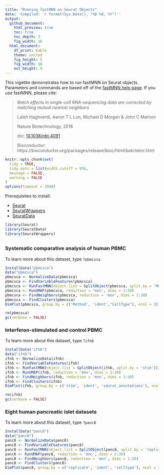 ```yaml
---
title: "Running fastMNN on Seurat Objects"
date: 'Compiled: `r format(Sys.Date(), "%B %d, %Y")`'
output: 
  github_document:
    html_preview: true
    toc: true
    toc_depth: 3
    fig_width: 16
  html_document:
    df_print: kable
    theme: united
    fig_height: 5
    fig_width: 16
    out_height: 4
---
```


This vigettte demonstrates how to run fastMNN on Seurat objects. Parameters and commands are based off of the [fastMNN help page](https://rdrr.io/github/LTLA/batchelor/man/fastMNN.html). If you use fastMNN, please cite:

> *Batch effects in single-cell RNA-sequencing data are corrected by matching mutual nearest neighbors*
>
> Laleh Haghverdi, Aaron T L Lun, Michael D Morgan & John C Marioni
>
> Nature Biotechnology, 2018
>
> doi: [10.1038/nbt.4091](https://doi.org/10.1038/nbt.4091)
>
> Bioconductor: https://bioconductor.org/packages/release/bioc/html/batchelor.html

```r
knitr::opts_chunk$set(
  tidy = TRUE,
  tidy.opts = list(width.cutoff = 95),
  message = FALSE,
  warning = FALSE
)
options(timeout = 1000)
```

Prerequisites to install: 

* [Seurat](https://satijalab.org/seurat/install)
* [SeuratWrappers](https://github.com/satijalab/seurat-wrappers)
* [SeuratData](https://github.com/satijalab/seurat-data)

```r
library(Seurat)
library(SeuratData)
library(SeuratWrappers)
```

## {.tabset .tabset-pills}

### Systematic comparative analysis of human PBMC

To learn more about this dataset, type `?pbmcsca` 

```r
InstallData("pbmcsca")
data("pbmcsca")
pbmcsca <- NormalizeData(pbmcsca)
pbmcsca <- FindVariableFeatures(pbmcsca)
pbmcsca <- RunFastMNN(object.list = SplitObject(pbmcsca, split.by = 'Method'))
pbmcsca <- RunUMAP(pbmcsca, reduction = 'mnn', dims = 1:30)
pbmcsca <- FindNeighbors(pbmcsca, reduction = 'mnn', dims = 1:30)
pbmcsca <- FindClusters(pbmcsca)
DimPlot(pbmcsca, group.by = c('Method', 'ident',"CellType"), ncol = 3)
```

```r
rm(pbmcsca)
gc(verbose = FALSE)
```

### Interferon-stimulated and control PBMC

To learn more about this dataset, type `?ifnb` 

```r
InstallData("ifnb")
data("ifnb")
ifnb <- NormalizeData(ifnb)
ifnb <- FindVariableFeatures(ifnb)
ifnb <- RunFastMNN(object.list = SplitObject(ifnb, split.by = 'stim'))
ifnb <- RunUMAP(ifnb, reduction = 'mnn', dims = 1:30)
ifnb <- FindNeighbors(ifnb, reduction = 'mnn', dims = 1:30)
ifnb <- FindClusters(ifnb)
DimPlot(ifnb, group.by = c('stim', 'ident', 'seurat_annotations'), ncol = 3)
```

```r
rm(ifnb)
gc(verbose = FALSE)
```

### Eight human pancreatic islet datasets

To learn more about this dataset, type `?panc8` 

```r
InstallData("panc8")
data("panc8")
panc8 <- NormalizeData(panc8)
panc8 <- FindVariableFeatures(panc8)
panc8 <- RunFastMNN(object.list = SplitObject(panc8, split.by = 'replicate')[c("celseq", "celseq2", "fluidigmc1", "smartseq2")])
panc8 <- RunUMAP(panc8, reduction = 'mnn', dims = 1:30)
panc8 <- FindNeighbors(panc8, reduction = 'mnn', dims = 1:30)
panc8 <- FindClusters(panc8)
DimPlot(panc8, group.by = c('replicate', 'ident', 'celltype'), ncol = 3) 
```
